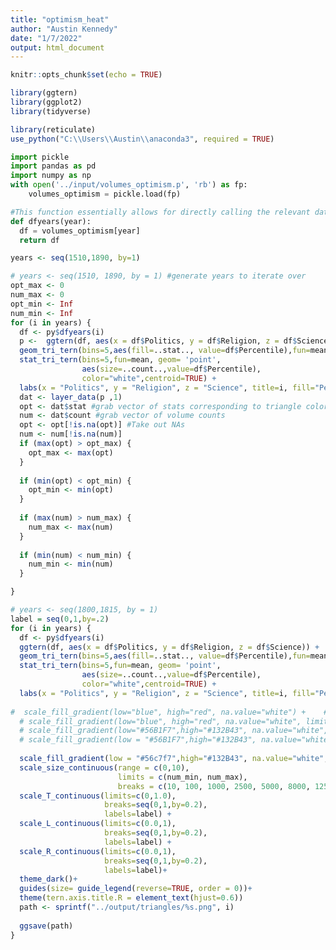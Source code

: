 ```yaml
---
title: "optimism_heat"
author: "Austin Kennedy"
date: "1/7/2022"
output: html_document
---
```


```r
knitr::opts_chunk$set(echo = TRUE)
```

```r
library(ggtern)
library(ggplot2)
library(tidyverse)
```

```r
library(reticulate)
use_python("C:\\Users\\Austin\\anaconda3", required = TRUE)
```

```python
import pickle
import pandas as pd
import numpy as np
with open('../input/volumes_optimism.p', 'rb') as fp:
    volumes_optimism = pickle.load(fp)
```
   
```python
#This function essentially allows for directly calling the relevant dataframe from r
def dfyears(year):
  df = volumes_optimism[year]
  return df

```

```r
years <- seq(1510,1890, by=1)
```


```r
# years <- seq(1510, 1890, by = 1) #generate years to iterate over
opt_max <- 0
num_max <- 0
opt_min <- Inf
num_min <- Inf
for (i in years) {
  df <- py$dfyears(i)
  p <-  ggtern(df, aes(x = df$Politics, y = df$Religion, z = df$Science)) +
  geom_tri_tern(bins=5,aes(fill=..stat.., value=df$Percentile),fun=mean) +
  stat_tri_tern(bins=5,fun=mean, geom= 'point',
                aes(size=..count..,value=df$Percentile),
                color="white",centroid=TRUE) +
  labs(x = "Politics", y = "Religion", z = "Science", title=i, fill="Percentile", size="Volumes")
  dat <- layer_data(p ,1)
  opt <- dat$stat #grab vector of stats corresponding to triangle colors
  num <- dat$count #grab vector of volume counts
  opt <- opt[!is.na(opt)] #Take out NAs
  num <- num[!is.na(num)]
  if (max(opt) > opt_max) {
    opt_max <- max(opt)
  }
  
  if (min(opt) < opt_min) {
    opt_min <- min(opt)
  }
  
  if (max(num) > num_max) {
    num_max <- max(num)
  }
  
  if (min(num) < num_min) {
    num_min <- min(num)
  }

}
```




```r
# years <- seq(1800,1815, by = 1)
label = seq(0,1,by=.2)
for (i in years) {
  df <- py$dfyears(i)
  ggtern(df, aes(x = df$Politics, y = df$Religion, z = df$Science)) +
  geom_tri_tern(bins=5,aes(fill=..stat.., value=df$Percentile),fun=mean) +
  stat_tri_tern(bins=5,fun=mean, geom= 'point',
                aes(size=..count..,value=df$Percentile),
                color="white",centroid=TRUE) +
  labs(x = "Politics", y = "Religion", z = "Science", title=i, fill="Percentile", size="Volumes") +
  
#  scale_fill_gradient(low="blue", high="red", na.value="white") +    #Uncomment for red/blue theme
  # scale_fill_gradient(low="blue", high="red", na.value="white", limits = c(0,1)) + #Uncomment for red/blue theme with full gradient scale
  # scale_fill_gradient(low="#56B1F7",high="#132B43", na.value="white",limits=c(0,1))+ #Uncomment for blue theme with full percentile gradient scale
  # scale_fill_gradient(low = "#56B1F7",high="#132B43", na.value="white")+#Uncomment for blue theme
    
  scale_fill_gradient(low = "#56c7f7",high="#132B43", na.value="white", limits = c(opt_min, opt_max))+#Lighter blue
  scale_size_continuous(range = c(0,10),
                        limits = c(num_min, num_max),
                        breaks = c(10, 100, 1000, 2500, 5000, 8000, 12500)) + #Set limits and breaks of volume dots
  scale_T_continuous(limits=c(0,1.0),
                     breaks=seq(0,1,by=0.2),
                     labels=label) +
  scale_L_continuous(limits=c(0.0,1),
                     breaks=seq(0,1,by=0.2),
                     labels=label) +
  scale_R_continuous(limits=c(0.0,1),
                     breaks=seq(0,1,by=0.2),
                     labels=label)+
  theme_dark()+
  guides(size= guide_legend(reverse=TRUE, order = 0))+
  theme(tern.axis.title.R = element_text(hjust=0.6))
  path <- sprintf("../output/triangles/%s.png", i)
  
  ggsave(path)
}
```

